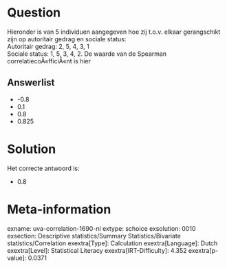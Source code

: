 Question
========

Hieronder is van 5 individuen aangegeven hoe zij t.o.v. elkaar
gerangschikt zijn op autoritair gedrag en sociale status:\
Autoritair gedrag: 2, 5, 4, 3, 1\
Sociale status: 1, 5, 3, 4, 2. De waarde van de Spearman
correlatiecoÃ«fficiÃ«nt is hier

Answerlist
----------

* -0.8
* 0.1
* 0.8
* 0.825

Solution
========

Het correcte antwoord is: 

* 0.8

Meta-information
================
exname: uva-correlation-1690-nl
extype: schoice
exsolution: 0010
exsection: Descriptive statistics/Summary Statistics/Bivariate statistics/Correlation
exextra[Type]: Calculation
exextra[Language]: Dutch
exextra[Level]: Statistical Literacy
exextra[IRT-Difficulty]: 4.352
exextra[p-value]: 0.0371
